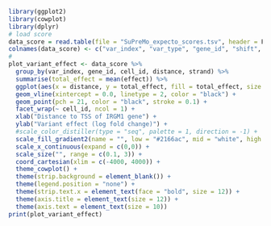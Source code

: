 
```r
library(ggplot2)
library(cowplot)
library(dplyr)
# load score
data_score = read.table(file = "SuPreMo_expecto_scores.tsv", header = F, sep = '\t')
colnames(data_score) <- c("var_index", "var_type", "gene_id", "shift", "cell_id", "effect", "distance", "strand")
# 
plot_variant_effect <- data_score %>%
  group_by(var_index, gene_id, cell_id, distance, strand) %>%
  summarise(total_effect = mean(effect)) %>%
  ggplot(aes(x = distance, y = total_effect, fill = total_effect, size = abs(total_effect))) +
  geom_vline(xintercept = 0.0, linetype = 2, color = "black") +
  geom_point(pch = 21, color = "black", stroke = 0.1) +
  facet_wrap(~ cell_id, ncol = 1) +
  xlab("Distance to TSS of IRGM1 gene") +
  ylab("Variant effect (log fold change)") +
  #scale_color_distiller(type = "seq", palette = 1, direction = -1) +
  scale_fill_gradient2(name = "", low = "#2166ac", mid = "white", high = "#b2182b", midpoint = 0) +
  scale_x_continuous(expand = c(0,0)) +
  scale_size("", range = c(0.1, 3)) +
  coord_cartesian(xlim = c(-4000, 4000)) +
  theme_cowplot() +
  theme(strip.background = element_blank()) +
  theme(legend.position = "none") +
  theme(strip.text.x = element_text(face = "bold", size = 12)) +
  theme(axis.title = element_text(size = 12)) +
  theme(axis.text = element_text(size = 10))
print(plot_variant_effect)
```


